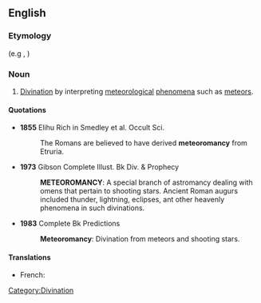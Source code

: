 ==English==

===Etymology===
{{etyl|grc}} {{term|||tr=meteoros|aerial phenomena|lang=grc}} (e.g {{term|meteor|meteors}}, {{term|comet|comets}})

===Noun===
{{en-noun|-}}

# [[divination|Divination]] by interpreting [[meteorological]] [[phenomena]] such as [[meteor]]s.

====Quotations====
* '''1855''' Elihu Rich in Smedley et al. Occult Sci.
*: The Romans are believed to have derived '''meteoromancy''' from Etruria.
* '''1973''' Gibson Complete Illust. Bk Div. & Prophecy
*: '''METEOROMANCY''': A special branch of astromancy dealing with omens that pertain to shooting stars. Ancient Roman augurs included thunder, lightning, eclipses, ant other heavenly phenomena in such divinations.
* '''1983''' Complete Bk Predictions
*: '''Meteoromancy''': Divination from meteors and shooting stars.

====Translations====
{{trans-top|divination by interpreting meteorological phenomena}}
* French: {{t|fr|meteoromancie}}
{{trans-mid}}
{{trans-bottom}}

[[Category:Divination]]